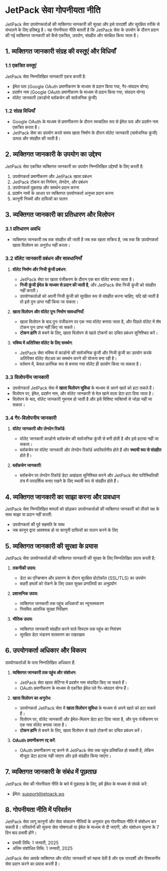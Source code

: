 # JetPack सेवा गोपनीयता नीति

JetPack सेवा उपयोगकर्ताओं की व्यक्तिगत जानकारी की सुरक्षा और इसे पारदर्शी और सुरक्षित तरीके से संभालने के लिए प्रतिबद्ध है। यह गोपनीयता नीति बताती है कि JetPack सेवा के उपयोग के दौरान प्रदान की गई व्यक्तिगत जानकारी को कैसे एकत्रित, उपयोग, संग्रहीत और संरक्षित किया जाता है।

## 1. व्यक्तिगत जानकारी संग्रह की वस्तुएं और विधियाँ

### 1.1 एकत्रित वस्तुएं
JetPack सेवा निम्नलिखित जानकारी एकत्र करती है:

- ईमेल पता (Google OAuth प्रमाणीकरण के माध्यम से प्रदान किया गया, गैर-संपादन योग्य)
- प्रदर्शन नाम (Google OAuth प्रमाणीकरण के माध्यम से प्रदान किया गया, संपादन योग्य)
- वॉलेट जानकारी (कार्डानो ब्लॉकचेन की सार्वजनिक कुंजी)

### 1.2 संग्रह विधियाँ
- Google OAuth के माध्यम से प्रमाणीकरण के दौरान स्वचालित रूप से ईमेल पता और प्रदर्शन नाम एकत्रित करता है।
- JetPack सेवा का उपयोग करते समय खाता निर्माण के दौरान वॉलेट जानकारी (सार्वजनिक कुंजी) उत्पन्न और संग्रहीत की जाती है।

## 2. व्यक्तिगत जानकारी के उपयोग का उद्देश्य

JetPack सेवा एकत्रित व्यक्तिगत जानकारी का उपयोग निम्नलिखित उद्देश्यों के लिए करती है:

1. उपयोगकर्ता प्रमाणीकरण और JetPack खाता प्रबंधन
2. JetPack टोकन का निर्गमन, लेनदेन, और प्रबंधन
3. उपयोगकर्ता पूछताछ और समर्थन प्रदान करना
4. प्रदर्शन नामों के आधार पर व्यक्तिगत उपयोगकर्ता अनुभव प्रदान करना
5. कानूनी नियमों और दायित्वों का पालन

## 3. व्यक्तिगत जानकारी का प्रतिधारण और विलोपन

### 3.1 प्रतिधारण अवधि
- व्यक्तिगत जानकारी तब तक संग्रहीत की जाती है जब तक खाता सक्रिय है, जब तक कि उपयोगकर्ता खाता विलोपन का अनुरोध नहीं करता।

### 3.2 वॉलेट जानकारी प्रबंधन और सावधानियाँ
1. **वॉलेट निर्माण और निजी कुंजी प्रबंधन**:
   - JetPack सेवा पर खाता पंजीकरण के दौरान एक बार वॉलेट बनाया जाता है।
   - **निजी कुंजी ईमेल के माध्यम से प्रदान की जाती है**, और JetPack सेवा निजी कुंजी को संग्रहीत नहीं करती।
   - उपयोगकर्ताओं को अपनी निजी कुंजी को सुरक्षित रूप से संग्रहीत करना चाहिए; यदि खो जाती है तो इसे पुनः प्राप्त नहीं किया जा सकता।

2. **खाता विलोपन और वॉलेट पुनः निर्माण सावधानियाँ**:
   - खाता विलोपन के बाद पुनः पंजीकरण पर एक नया वॉलेट बनाया जाता है, और पिछले वॉलेट में शेष टोकन पुनः प्राप्त नहीं किए जा सकते।
   - **टोकन हानि** से बचने के लिए, खाता विलोपन से पहले टोकनों का उचित प्रबंधन सुनिश्चित करें।

3. **भविष्य में अतिरिक्त वॉलेट के लिए समर्थन**:
   - JetPack सेवा भविष्य में कार्डानो की सार्वजनिक कुंजी और निजी कुंजी का उपयोग करके अतिरिक्त वॉलेट सेटअप का समर्थन करने की योजना बना रही है।
   - वर्तमान में, केवल प्रारंभिक रूप से बनाया गया वॉलेट ही उपयोग किया जा सकता है।

### 3.3 विलोपनीय जानकारी
- उपयोगकर्ता JetPack सेवा में **खाता विलोपन सुविधा** के माध्यम से अपने खाते को हटा सकते हैं।
- विलोपन पर, ईमेल, प्रदर्शन नाम, और वॉलेट जानकारी से मेल खाने वाला डेटा हटा दिया जाता है।
- विलोपन के बाद, वॉलेट जानकारी गुमनाम हो जाती है और इसे विशिष्ट व्यक्तियों से जोड़ा नहीं जा सकता।

### 3.4 गैर-विलोपनीय जानकारी
1. **वॉलेट जानकारी और लेनदेन रिकॉर्ड**:
   - वॉलेट जानकारी कार्डानो ब्लॉकचेन की सार्वजनिक कुंजी से बनी होती है और इसे हटाया नहीं जा सकता।
   - ब्लॉकचेन पर वॉलेट जानकारी और लेनदेन रिकॉर्ड अपरिवर्तनीय होते हैं और **स्थायी रूप से संग्रहीत** होते हैं।

2. **ब्लॉकचेन जानकारी**:
   - ब्लॉकचेन पर लेनदेन रिकॉर्ड डेटा अखंडता सुनिश्चित करने और JetPack सेवा पारिस्थितिकी तंत्र में पारदर्शिता बनाए रखने के लिए स्थायी रूप से संग्रहीत होते हैं।

## 4. व्यक्तिगत जानकारी का साझा करना और प्रावधान

JetPack सेवा निम्नलिखित मामलों को छोड़कर उपयोगकर्ताओं की व्यक्तिगत जानकारी को तीसरे पक्ष के साथ साझा या प्रदान नहीं करती:

- उपयोगकर्ता की पूर्व सहमति के साथ
- जब कानून द्वारा आवश्यक हो या कानूनी दायित्वों का पालन करने के लिए

## 5. व्यक्तिगत जानकारी की सुरक्षा के प्रयास

JetPack सेवा उपयोगकर्ताओं की व्यक्तिगत जानकारी की सुरक्षा के लिए निम्नलिखित उपाय करती है:

1. **तकनीकी उपाय**:
   - डेटा का एन्क्रिप्शन और प्रसारण के दौरान सुरक्षित प्रोटोकॉल (SSL/TLS) का उपयोग
   - बाहरी हमलों को रोकने के लिए उन्नत सुरक्षा प्रणालियों का अनुप्रयोग

2. **प्रशासनिक उपाय**:
   - व्यक्तिगत जानकारी तक पहुंच अधिकारों का न्यूनतमकरण
   - नियमित आंतरिक सुरक्षा निरीक्षण

3. **भौतिक उपाय**:
   - व्यक्तिगत जानकारी संग्रहीत करने वाले सिस्टम तक पहुंच का नियंत्रण
   - सुरक्षित डेटा भंडारण वातावरण का रखरखाव

## 6. उपयोगकर्ता अधिकार और विकल्प

उपयोगकर्ताओं के पास निम्नलिखित अधिकार हैं:

1. **व्यक्तिगत जानकारी तक पहुंच और संशोधन**:
   - JetPack सेवा खाता सेटिंग्स में प्रदर्शन नाम संपादित किए जा सकते हैं।
   - OAuth प्रमाणीकरण के माध्यम से एकत्रित ईमेल पते गैर-संपादन योग्य हैं।

2. **खाता विलोपन का अनुरोध**:
   - उपयोगकर्ता JetPack सेवा में **खाता विलोपन सुविधा** के माध्यम से अपने खाते को हटा सकते हैं।
   - विलोपन पर, वॉलेट जानकारी और ईमेल-मिलान डेटा हटा दिया जाता है, और पुनः पंजीकरण पर एक नया वॉलेट बनाया जाता है।
   - **टोकन हानि** से बचने के लिए, खाता विलोपन से पहले टोकनों का उचित प्रबंधन करें।

3. **OAuth प्रमाणीकरण रद्द करें**:
   - OAuth प्रमाणीकरण रद्द करने से JetPack सेवा तक पहुंच प्रतिबंधित हो सकती है, लेकिन मौजूदा डेटा हटाया नहीं जाएगा और इसे संग्रहीत किया जाएगा।

## 7. व्यक्तिगत जानकारी के संबंध में पूछताछ

JetPack सेवा की गोपनीयता नीति के बारे में पूछताछ के लिए, हमें ईमेल के माध्यम से संपर्क करें:

- ईमेल: support@jetpack.ws

## 8. गोपनीयता नीति में परिवर्तन

JetPack सेवा लागू कानूनों और सेवा संचालन नीतियों के अनुसार इस गोपनीयता नीति में संशोधन कर सकती है। परिवर्तनों की सूचना सेवा घोषणाओं या ईमेल के माध्यम से दी जाएगी, और संशोधन सूचना के 7 दिन बाद प्रभावी होंगे।

- प्रभावी तिथि: 1 जनवरी, 2025
- अंतिम संशोधित तिथि: 1 जनवरी, 2025

JetPack सेवा आपके व्यक्तिगत और वॉलेट जानकारी को महत्व देती है और एक पारदर्शी और विश्वसनीय सेवा प्रदान करने का प्रयास करती है।